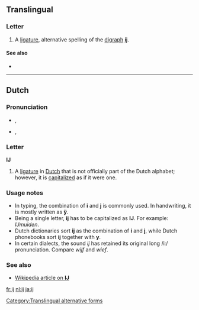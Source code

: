{{Latin Extended-A character info|hex=0133|name=LATIN SMALL LIGATURE IJ}}
{{also|íj|Appendix:Variations of "i"}}
==Translingual==

===Letter===
{{mul-letter|upper=Ĳ|lower=ĳ|script=Latn}}

# A [[ligature]], alternative spelling of the [[digraph]] '''[[ij]]'''.

====See also====
* {{pedialite}}
{{Latn-script}}

[[Category:Translingual alternative forms]]

----

==Dutch==

===Pronunciation===
* {{IPA|/ɛi/|lang=nl}}, {{SAMPA|/Ei/}} {{qualifier|ĳs}}
* {{IPA|/ə/|lang=nl}}, {{SAMPA|/@/}} {{qualifier|-lĳk}}

===Letter===
'''Ĳ''' {{head|nl|letter}}

# A [[ligature]] in [[Dutch]] that is not officially part of the Dutch alphabet; however, it is [[capitalize]]d as if it were one.

===Usage notes===
* In typing, the combination of '''i''' and '''j''' is commonly used. In handwriting, it is mostly written as '''ÿ'''.
* Being a single letter, '''ĳ''' has to be capitalized as '''Ĳ'''. For example: ''Ĳmuiden''.
* Dutch dictionaries sort '''ĳ''' as the combination of '''i''' and '''j''', while Dutch phonebooks sort '''ĳ''' together with '''y'''.
* In certain dialects, the sound ''ij'' has retained its original long /i:/ pronunciation. Compare ''wijf'' and ''wief''.

===See also===
* [http://en.wikipedia.org/wiki/%C4%B2 Wikipedia article on '''Ĳ''']

[[fr:ĳ]]
[[nl:ĳ]]
[[ja:ĳ]]